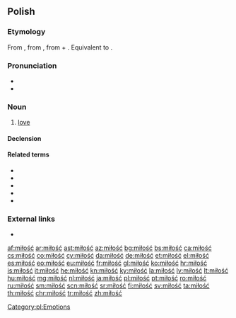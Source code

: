 ==Polish==

===Etymology===
From {{der|pl|zlw-opl|miłość}}, from {{der|pl|sla-pro|*milostь}}, from {{m|sla-pro|*milъ||sweet, dear}} + {{m|sla-pro|*-ostь}}. Equivalent to {{suffix|miły|ość|lang=pl}}.

===Pronunciation===
* {{pl-IPA}}
* {{audio|Pl-miłość.ogg|audio|lang=pl}}

===Noun===
{{pl-noun|f}}

# [[love]]

====Declension====
{{pl-decl-noun-f}}

====Related terms====
* {{l|pl|miłosny}}
* {{l|pl|miłośnik|g=m}}
* {{l|pl|miłośniczka|g=f}}
* {{l|pl|miłostka|g=f}}
* {{l|pl|miłować}}

===External links===
* {{R:PWN}}

[[Category:pl:Emotions]]

[[af:miłość]]
[[ar:miłość]]
[[ast:miłość]]
[[az:miłość]]
[[bg:miłość]]
[[bs:miłość]]
[[ca:miłość]]
[[cs:miłość]]
[[co:miłość]]
[[cy:miłość]]
[[da:miłość]]
[[de:miłość]]
[[et:miłość]]
[[el:miłość]]
[[es:miłość]]
[[eo:miłość]]
[[eu:miłość]]
[[fr:miłość]]
[[gl:miłość]]
[[ko:miłość]]
[[hr:miłość]]
[[is:miłość]]
[[it:miłość]]
[[he:miłość]]
[[kn:miłość]]
[[ky:miłość]]
[[la:miłość]]
[[lv:miłość]]
[[lt:miłość]]
[[hu:miłość]]
[[mg:miłość]]
[[nl:miłość]]
[[ja:miłość]]
[[pl:miłość]]
[[pt:miłość]]
[[ro:miłość]]
[[ru:miłość]]
[[sm:miłość]]
[[scn:miłość]]
[[sr:miłość]]
[[fi:miłość]]
[[sv:miłość]]
[[ta:miłość]]
[[th:miłość]]
[[chr:miłość]]
[[tr:miłość]]
[[zh:miłość]]